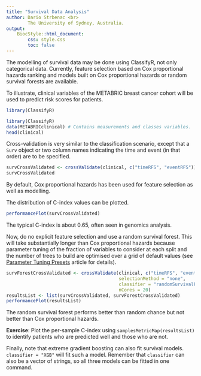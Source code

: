 ```yaml
---
title: "Survival Data Analysis"
author: Dario Strbenac <br>
        The University of Sydney, Australia.
output: 
    BiocStyle::html_document:
        css: style.css
        toc: false
---
```


The modelling of survival data may be done using ClassifyR, not only categorical data. Currently, feature selection based on Cox proportional hazards ranking and models built on Cox proportional hazards or random survival forests are available.

To illustrate, clinical variables of the METABRIC breast cancer cohort will be used to predict risk scores for patients.

```r
library(ClassifyR)
```

```r
library(ClassifyR)
data(METABRICclinical) # Contains measurements and classes variables.
head(clinical)
```

Cross-validation is very similar to the classification scenario, except that a `Surv` object or two column names indicating the time and event (in that order) are to be specified.

```r
survCrossValidated <- crossValidate(clinical, c("timeRFS", "eventRFS"))
survCrossValidated
```

By default, Cox proportional hazards has been used for feature selection as well as modelling.

The distribution of C-index values can be plotted.

```r
performancePlot(survCrossValidated)
```

The typical C-index is about 0.65, often seen in genomics analysis.

Now, do no explicit feature selection and use a random survival forest. This will take substantially longer than Cox proportional hazards because parameter tuning of the fraction of variables to consider at each split and the number of trees to build are optimised over a grid of default values (see [Parameter Tuning Presets](presets.html) article for details).

```r
survForestCrossValidated <- crossValidate(clinical, c("timeRFS", "eventRFS"),
                                          selectionMethod = "none",
                                          classifier = "randomSurvivalForest",
                                          nCores = 20)
resultsList <- list(survCrossValidated, survForestCrossValidated)
performancePlot(resultsList)
```

The random survival forest performs better than random chance but not better than Cox proportional hazards.

**Exercise**: Plot the per-sample C-index using `samplesMetricMap(resultsList)` to identify patients who are predicted well and those who are not.

Finally, note that extreme gradient boosting can also fit survival models. `classifier = "XGB"` will fit such a model. Remember that `classifier` can also be a vector of strings, so all three models can be fitted in one command.